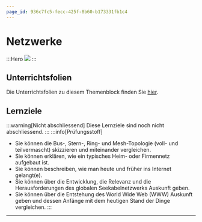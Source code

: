 ```yaml
---
page_id: 936c7fc5-fecc-425f-8b60-b173331fb1c4
---
```


# Netzwerke
:::Hero
  ![](./img/www-around-wikipedia.png)
:::

## Unterrichtsfolien
Die Unterrichtsfolien zu diesem Themenblock finden Sie [hier](https://erzbe-my.sharepoint.com/:f:/g/personal/silas_berger_gbsl_ch/EjAldYfS4sBOpYrvJDosqiMByMNQYZjwdf24I761-PtOOA?e=bV4njC).

## Lernziele
:::warning[Nicht abschliessend]
Diese Lernziele sind noch nicht abschliessend.
:::
:::info[Prüfungsstoff]
- Sie können die Bus-, Stern-, Ring- und Mesh-Topologie (voll- und teilvermascht) skizzieren und miteinander vergleichen.
- Sie können erklären, wie ein typisches Heim- oder Firmennetz aufgebaut ist.
- Sie können beschreiben, wie man heute und früher ins Internet gelangt(e).
- Sie können über die Entwicklung, die Relevanz und die Herausforderungen des globalen Seekabelnetzwerks Auskunft geben.
- Sie können über die Entstehung des World Wide Web (WWW) Auskunft geben und dessen Anfänge mit dem heutigen Stand der Dinge vergleichen.
:::

---
